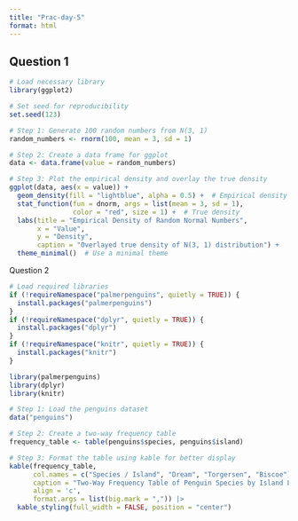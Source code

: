 ```yaml
---
title: "Prac-day-5"
format: html
---
```


## Question 1 

```r
# Load necessary library  
library(ggplot2)  

# Set seed for reproducibility  
set.seed(123)  

# Step 1: Generate 100 random numbers from N(3, 1)  
random_numbers <- rnorm(100, mean = 3, sd = 1)  

# Step 2: Create a data frame for ggplot  
data <- data.frame(value = random_numbers)  

# Step 3: Plot the empirical density and overlay the true density  
ggplot(data, aes(x = value)) +  
  geom_density(fill = "lightblue", alpha = 0.5) +  # Empirical density  
  stat_function(fun = dnorm, args = list(mean = 3, sd = 1),   
                color = "red", size = 1) +  # True density  
  labs(title = "Empirical Density of Random Normal Numbers",  
       x = "Value",  
       y = "Density",  
       caption = "Overlayed true density of N(3, 1) distribution") +  
  theme_minimal()  # Use a minimal theme
```
Question 2 

```r
# Load required libraries  
if (!requireNamespace("palmerpenguins", quietly = TRUE)) {  
  install.packages("palmerpenguins")  
}  
if (!requireNamespace("dplyr", quietly = TRUE)) {  
  install.packages("dplyr")  
}  
if (!requireNamespace("knitr", quietly = TRUE)) {  
  install.packages("knitr")  
}  

library(palmerpenguins)  
library(dplyr)  
library(knitr)  

# Step 1: Load the penguins dataset  
data("penguins")  

# Step 2: Create a two-way frequency table  
frequency_table <- table(penguins$species, penguins$island)  

# Step 3: Format the table using kable for better display  
kable(frequency_table,   
      col.names = c("Species / Island", "Dream", "Torgersen", "Biscoe"),   
      caption = "Two-Way Frequency Table of Penguin Species by Island Location",  
      align = 'c',  
      format.args = list(big.mark = ",")) |> 
  kable_styling(full_width = FALSE, position = "center")
```

